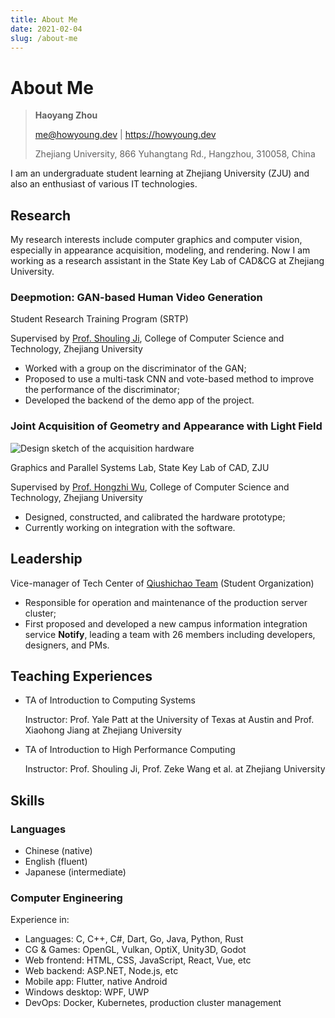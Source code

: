 ```yaml
---
title: About Me
date: 2021-02-04
slug: /about-me
---
```


# About Me

> **Haoyang Zhou**
>
> me@howyoung.dev | https://howyoung.dev
>
> Zhejiang University, 866 Yuhangtang Rd., Hangzhou, 310058, China

I am an undergraduate student learning at Zhejiang University (ZJU) and also an enthusiast of various IT technologies.


## Research

My research interests include computer graphics and computer vision, especially in appearance acquisition, modeling, and rendering. Now I am working as a research assistant in the State Key Lab of CAD&CG at Zhejiang University.

### Deepmotion: GAN-based Human Video Generation

Student Research Training Program (SRTP)

Supervised by [Prof. Shouling Ji](https://person.zju.edu.cn/en/sji), College of Computer Science and Technology, Zhejiang University

- Worked with a group on the discriminator of the GAN;
- Proposed to use a multi-task CNN and vote-based method to improve the performance of the discriminator;
- Developed the backend of the demo app of the project. 

### Joint Acquisition of Geometry and Appearance with Light Field

![Design sketch of the acquisition hardware](../../assets/light_field.jpg)

Graphics and Parallel Systems Lab, State Key Lab of CAD, ZJU

Supervised by [Prof. Hongzhi Wu](http://hongzhiwu.com/), College of Computer Science and Technology, Zhejiang University

- Designed, constructed, and calibrated the hardware prototype;
- Currently working on integration with the software.


## Leadership

Vice-manager of Tech Center of [Qiushichao Team](https://www.qsc.zju.edu.cn/) (Student Organization)

- Responsible for operation and maintenance of the production server cluster;
- First proposed and developed a new campus information integration service **Notify**, leading a team with 26 members including developers, designers, and PMs.

## Teaching Experiences

- TA of Introduction to Computing Systems

  Instructor: Prof. Yale Patt at the University of Texas at Austin and Prof. Xiaohong Jiang at Zhejiang University

- TA of Introduction to High Performance Computing

  Instructor: Prof. Shouling Ji, Prof. Zeke Wang et al. at Zhejiang University


## Skills

### Languages

- Chinese (native)
- English (fluent)
- Japanese (intermediate)

### Computer Engineering

Experience in:

- Languages: C, C++, C\#, Dart, Go, Java, Python, Rust
- CG & Games: OpenGL, Vulkan, OptiX, Unity3D, Godot
- Web frontend: HTML, CSS, JavaScript, React, Vue, etc
- Web backend: ASP.NET, Node.js, etc
- Mobile app: Flutter, native Android
- Windows desktop: WPF, UWP
- DevOps: Docker, Kubernetes, production cluster management
